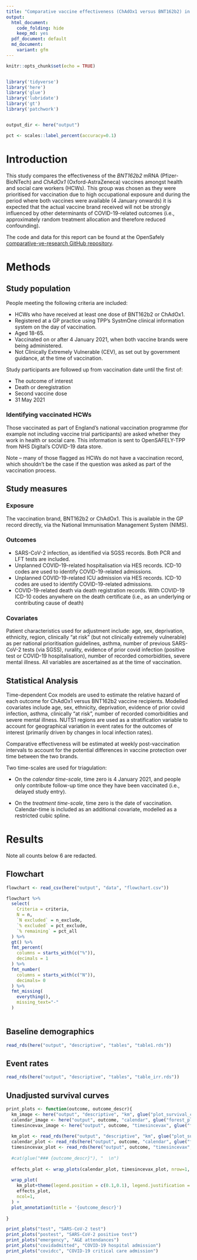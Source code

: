 ```yaml
---
title: "Comparative vaccine effectiveness (ChAdOx1 versus BNT162b2) in Health and Social Care workers"
output:
  html_document:
    code_folding: hide
    keep_md: yes
  pdf_document: default
  md_document:
    variant: gfm
---
```


```r
knitr::opts_chunk$set(echo = TRUE)


library('tidyverse')
library('here')
library('glue')
library('lubridate')
library('gt')
library('patchwork')


output_dir <- here("output")

pct <- scales::label_percent(accuracy=0.1)


```


# Introduction

This study compares the effectiveness of the *BNT162b2* mRNA (Pfizer-BioNTech) and *ChAdOx1* (Oxford-AstraZeneca) vaccines amongst health and social care workers (HCWs). 
This group was chosen as they were prioritised for vaccination due to high occupational exposure and during the period where both vaccines were available (4 January onwards) it is expected that the actual vaccine brand received will not be strongly influenced by other determinants of COVID-19-related outcomes (i.e., approximately random treatment allocation and therefore reduced confounding).


The code and data for this report can be found at the OpenSafely [comparative-ve-research GitHub repository](https://github.com/opensafely/comparative-ve-research). 


# Methods

## Study population

People meeting the following criteria are included:

* HCWs who have received at least one dose of BNT162b2 or ChAdOx1. 
* Registered at a GP practice using TPP's SystmOne clinical information system on the day of vaccination.
* Aged 18-65.
* Vaccinated on or after 4 January 2021, when both vaccine brands were being administered. 
* Not Clinically Extremely Vulnerable (CEV), as set out by government guidance, at the time of vaccination.

Study participants are followed up from vaccination date until the first of:

* The outcome of interest
* Death or deregistration
* Second vaccine dose
* 31 May 2021

### Identifying vaccinated HCWs

Those vaccinated as part of England's national vaccination programme (for example not including vaccine trial participants) are asked whether they work in health or social care. This information is sent to OpenSAFELY-TPP from NHS Digital's COVID-19 data store.

Note -- many of those flagged as HCWs do not have a vaccination record, which shouldn't be the case if the question was asked as part of the vaccination process.

## Study measures

### Exposure

The vaccination brand, BNT162b2 or ChAdOx1. This is available in the GP record directly, via the National Immunisation Management System (NIMS).

### Outcomes

* SARS-CoV-2 infection, as identified via SGSS records. Both PCR and LFT tests are included.
* Unplanned COVID-19-related hospitalisation via HES records. ICD-10 codes are used to identify COVID-19-related admissions. 
* Unplanned COVID-19-related ICU admission via HES records. ICD-10 codes are used to identify COVID-19-related admissions. 
* COVID-19-related death via death registration records. With COVID-19 ICD-10 codes anywhere on the death certificate (i.e., as an underlying or contributing cause of death)

### Covariates

Patient characteristics used for adjustment include: age, sex, deprivation, ethnicity, region, clinically “at risk” (but not clinically extremely vulnerable) as per national prioritisation guidelines, asthma, number of previous SARS-CoV-2 tests (via SGSS), rurality, evidence of prior covid infection (positive test or COVID-19 hospitalisation), number of recorded comorbidities, severe mental illness. All variables are ascertained as at the time of vaccination. 

## Statistical Analysis

Time-dependent Cox models are used to estimate the relative hazard of each outcome for ChAdOx1 versus BNT162b2 vaccine recipients.
Modelled covariates include age, sex, ethnicity, deprivation, evidence of prior covid infection, asthma, clinically “at risk”, number of recorded comorbidities and severe mental illness.
NUTS1 regions are used as a stratification variable to account for geographical variation in event rates for the outcomes of interest (primarily driven by changes in local infection rates). 

Comparative effectiveness will be estimated at weekly post-vaccination intervals to account for the potential differences in vaccine protection over time between the two brands.

Two time-scales are used for triagulation:

* On the *calendar time-scale*, time zero is 4 January 2021, and people only contribute follow-up time once they have been vaccinated (i.e., delayed study entry). 

* On the *treatment time-scale*, time zero is the date of vaccination. Calendar-time is included as an additional covariate, modelled as a restricted cubic spline.


# Results

Note all counts below 6 are redacted.


## Flowchart


```r

flowchart <- read_csv(here("output", "data", "flowchart.csv"))

flowchart %>%
  select(
    Criteria = criteria,
    N = n,
    `N excluded` = n_exclude,
    `% excluded` = pct_exclude,
    `% remaining` = pct_all
  ) %>%
  gt() %>%
  fmt_percent(
    columns = starts_with(c("%")),
    decimals = 1
  ) %>%
  fmt_number(
    columns = starts_with(c("N")),
    decimals= 0
  ) %>%
  fmt_missing(
    everything(),
    missing_text="-"
  )
  
```


## Baseline demographics

```r
read_rds(here("output", "descriptive", "tables", "table1.rds"))
```


## Event rates

```r
read_rds(here("output", "descriptive", "tables", "table_irr.rds"))
```

## Unadjusted survival curves

```r

print_plots <- function(outcome, outcome_descr){
  km_image <- here("output", "descriptive", "km", glue("plot_survival_ci_{outcome}.png"))
  calendar_image <- here("output", outcome, "calendar", glue("forest_plot_cox.png"))
  timesincevax_image <- here("output", outcome, "timesincevax", glue("forest_plot_cox.png"))
  
  km_plot <- read_rds(here("output", "descriptive", "km", glue("plot_survival_ci_{outcome}.rds")))
  calendar_plot <- read_rds(here("output", outcome, "calendar", glue("forest_plot_cox.rds")))
  timesincevax_plot <- read_rds(here("output", outcome, "timesincevax", glue("forest_plot_cox.rds")))
  
  #cat(glue("### {outcome_descr}"), "  \n")
  
  effects_plot <- wrap_plots(calendar_plot, timesincevax_plot, nrow=1, guides='collect')
  
  wrap_plot(
    km_plot+theme(legend.position = c(0.1,0.1), legend.justification = c(0,0)), 
    effects_plot, 
    ncol=1,
  ) + 
  plot_annotation(title = '{outcome_descr}')
  
}

print_plots("test", "SARS-CoV-2 test")
print_plots("postest", "SARS-CoV-2 positive test")
print_plots("emergency", "A&E attendances")
print_plots("covidadmitted", "COVID-19 hospital admission")
print_plots("covidcc", "COVID-19 critical care admission")

```

